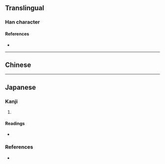 {{also|優}}
{{character info/new}}
==Translingual==

===Han character===
{{Han char|rn=9|rad=人|as=04|sn=6|four=23214|canj=OIKU|ids=⿰亻尤}}

====References====
* {{Han ref|kx=0096.121|dkj=00454|hdz=10120.020|uh=4F18|ud=20248|bh=C9AC|bd=51628}}

----

==Chinese==
{{zh-see|優}}

----

==Japanese==

===Kanji===
{{ja-kanji|grade=|rs=人04}}

# {{defn|lang=ja|sort=人04}}

====Readings====
* {{ja-readings|on=[[ゆう]] (yū), [[う]] (u)|kun=}}

===References===
* {{R:Koseki Moji|005470}}